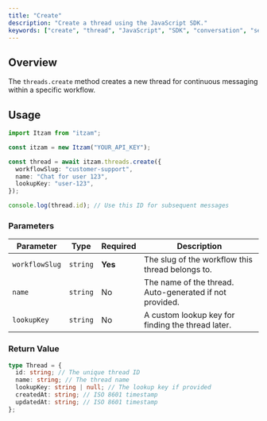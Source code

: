```yaml
---
title: "Create"
description: "Create a thread using the JavaScript SDK."
keywords: ["create", "thread", "JavaScript", "SDK", "conversation", "session"]
---
```


## Overview

The `threads.create` method creates a new thread for continuous messaging within a specific workflow.

## Usage

```typescript
import Itzam from "itzam";

const itzam = new Itzam("YOUR_API_KEY");

const thread = await itzam.threads.create({
  workflowSlug: "customer-support",
  name: "Chat for user 123",
  lookupKey: "user-123",
});

console.log(thread.id); // Use this ID for subsequent messages
```

### Parameters

| Parameter      | Type     | Required | Description                                             |
| -------------- | -------- | -------- | ------------------------------------------------------- |
| `workflowSlug` | `string` | **Yes**  | The slug of the workflow this thread belongs to.        |
| `name`         | `string` | No       | The name of the thread. Auto-generated if not provided. |
| `lookupKey`    | `string` | No       | A custom lookup key for finding the thread later.       |

### Return Value

```typescript
type Thread = {
  id: string; // The unique thread ID
  name: string; // The thread name
  lookupKey: string | null; // The lookup key if provided
  createdAt: string; // ISO 8601 timestamp
  updatedAt: string; // ISO 8601 timestamp
};
```
